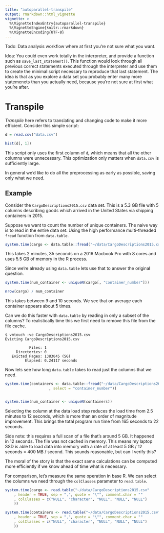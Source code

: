 ```yaml
---
title: "autoparallel-transpile"
output: rmarkdown::html_vignette
vignette: >
  %\VignetteIndexEntry{autoparallel-transpile}
  %\VignetteEngine{knitr::rmarkdown}
  %\VignetteEncoding{UTF-8}
---
```


Todo: Data analysis workflow where at first you're not sure what you want.

Idea: You could even work totally in the interpreter, and provide a
function such as `save_last_statement()`. This function would look through all
previous correct statements executed through the interpreter and use them
to create the minimal script necessary to reproduce that last statement.
The idea is that as you explore a data set you probably enter many more
statemenets than you actually need, because you're not sure at first what
you're after.

# Transpile

_Transpile_ here refers to translating and changing code to make it more
efficient. Consider this simple script:

```R

d = read.csv("data.csv")

hist(d[, 1])

```

This script only uses the first column of `d`, which means that all the
other columns were unnecessary. This optimization only matters when
`data.csv` is sufficiently large.

In general we'd like to do all the preprocessing as early as possible,
saving only what we need.

## Example

Consider the `CargoDescriptions2015.csv` data set. This is a 5.3 GB file
with 5 columns describing goods which arrived in the United States via shipping
containers in 2015.  

Suppose we want to count the number of unique
containers. The naive way is to read in the entire data set. Using the high
performance multi-threaded `fread` function from `data.table`.

```R

system.time(cargo <- data.table::fread("~/data/CargoDescriptions2015.csv"))

```

This takes 2 minutes, 35 seconds on a 2016 Macbook Pro with 8 cores and
uses 5.5 GB of memory in the R process.

Since we're already using `data.table` lets use that to answer the original
question.

```R

system.time(num_container <- uniqueN(cargo[, "container_number"]))

nrow(cargo) / num_container

```

This takes between 9 and 10 seconds. We see that on average each container
appears about 5 times.

Can we do this faster with `data.table` by reading in only a subset of the
columns? To realistically time this we first need to remove this file from
the file cache.

```
$ vmtouch -ve CargoDescriptions2015.csv
Evicting CargoDescriptions2015.csv

           Files: 1
     Directories: 0
   Evicted Pages: 1383045 (5G)
         Elapsed: 0.24117 seconds
```

Now lets see how long `data.table` takes to read just the columns that we
need.

```R

system.time(containers <- data.table::fread("~/data/CargoDescriptions2015.csv"
                    , select = "container_number"))


system.time(num_container <- uniqueN(containers))

```

Selecting the column at the data load step reduces the load time from 2.5
minutes to 12 seconds, which is more than an order of magnitude
improvement. This brings the total program run time from 165 seconds to 22
seconds.

Side note: this requires a full scan of a file that's around 5 GB. It
happened in 12 seconds. The file was not cached in memory. This means my
laptop SSD is able to load data into memory with a rate of at least 5 GB /
12 seconds = 400 MB / second. This sounds reasonable, but can I verify this?

The moral of the story is that the exact same calculations
can be computed more efficiently if we know ahead of time what is necessary.

For comparison, let's measure the same operation in base R. We can select
the columns we need through the `colClasses` parameter to `read.table`.

```R

system.time(cargo <- read.table("~/data/CargoDescriptions2015.csv"
    , header = TRUE, sep = ",", quote = "\"", comment.char = ""
    , colClasses = c("NULL", "character", "NULL", "NULL", "NULL")
    ))

system.time(containers <- read.table("~/data/CargoDescriptions2015.csv"
    , header = TRUE, sep = ",", quote = "\"", comment.char = ""
    , colClasses = c("NULL", "character", "NULL", "NULL", "NULL")
    ))

```


